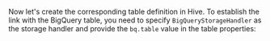 Now let's create the corresponding table definition in Hive. To establish the link with the BigQuery table, you need to specify `BigQueryStorageHandler` as the storage handler and provide the `bq.table` value in the table properties:
